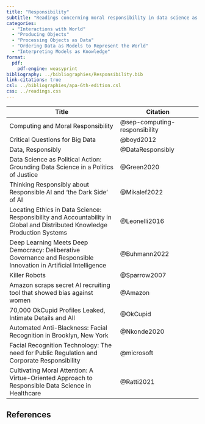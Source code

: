 ```yaml
---
title: "Responsibility"
subtitle: "Readings concerning moral responsibility in data science as well as some of the challenges in assessing who is morally responsible for data models and predictions."
categories:
  - "Interactions with World"
  - "Producing Objects"
  - "Processing Objects as Data"
  - "Ordering Data as Models to Represent the World"
  - "Interpreting Models as Knowledge"
format:
  pdf:
    pdf-engine: weasyprint
bibliography: ../bibliographies/Responsibility.bib
link-citations: true
csl: ../bibliographies/apa-6th-edition.csl
css: ../readings.css
---
```


| Title                                                                                                                     | Citation                      |
|----------------------------------------|------------------------------|
| Computing and Moral Responsibility                                                                                        | @sep-computing-responsibility |
| Critical Questions for Big Data                                                                                           | @boyd2012                     |
| Data, Responsibly                                                                                                         | @DataResponsibly              |
| Data Science as Political Action: Grounding Data Science in a Politics of Justice                                         | @Green2020                    |
| Thinking Responsibly about Responsible AI and ‘the Dark Side’ of AI                                                       | @Mikalef2022                  |
| Locating Ethics in Data Science: Responsibility and Accountability in Global and Distributed Knowledge Production Systems | @Leonelli2016                 |
| Deep Learning Meets Deep Democracy: Deliberative Governance and Responsible Innovation in Artificial Intelligence         | @Buhmann2022                  |
| Killer Robots                                                                                                             | @Sparrow2007                  |
| Amazon scraps secret AI recruiting tool that showed bias against women                                                    | @Amazon                       |
| 70,000 OkCupid Profiles Leaked, Intimate Details and All                                                                  | @OkCupid                      |
| Automated Anti-Blackness: Facial Recognition in Brooklyn, New York                                                        | @Nkonde2020                   |
| Facial Recognition Technology: The need for Public Regulation and Corporate Responsibility                                | @microsoft                    |
| Cultivating Moral Attention: A Virtue-Oriented Approach to Responsible Data Science in Healthcare                         | @Ratti2021                    |

## References

::: {#refs}
:::
